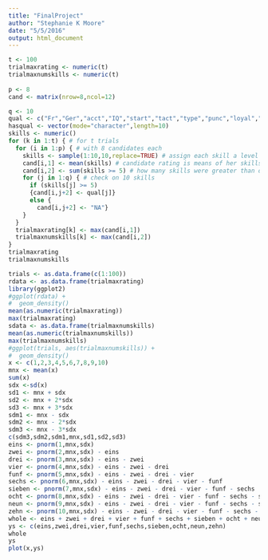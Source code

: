 ```yaml
---
title: "FinalProject"
author: "Stephanie K Moore"
date: "5/5/2016"
output: html_document
---
```


```r
t <- 100
trialmaxrating <- numeric(t)
trialmaxnumskills <- numeric(t) 
  
p <- 8 
cand <- matrix(nrow=8,ncol=12)

q <- 10
qual <- c("Fr","Ger","acct","IQ","start","tact","type","punc","loyal","humor")
hasqual <- vector(mode="character",length=10)
skills <- numeric()
for (k in 1:t) { # for t trials
  for (i in 1:p) { # with 8 candidates each
    skills <- sample(1:10,10,replace=TRUE) # assign each skill a level 1-10 with 10 highest
    cand[i,1] <- mean(skills) # candidate rating is means of her skills
    cand[i,2] <- sum(skills >= 5) # how many skills were greater than or equal to 5?
    for (j in 1:q) { # check on 10 skills
      if (skills[j] >= 5) 
      {cand[i,j+2] <- qual[j]}
      else {
        cand[i,j+2] <- "NA"}
    }
  }
  trialmaxrating[k] <- max(cand[i,1])
  trialmaxnumskills[k] <- max(cand[i,2])
}
trialmaxrating
trialmaxnumskills
```

```r
trials <- as.data.frame(c(1:100))
rdata <- as.data.frame(trialmaxrating)
library(ggplot2)
#ggplot(rdata) +
#  geom_density()
mean(as.numeric(trialmaxrating))
max(trialmaxrating)
sdata <- as.data.frame(trialmaxnumskills) 
mean(as.numeric(trialmaxnumskills))
max(trialmaxnumskills)
#ggplot(trials, aes(trialmaxnumskills)) +
#  geom_density()
x <- c(1,2,3,4,5,6,7,8,9,10)
mnx <- mean(x)
sum(x)
sdx <-sd(x)
sd1 <- mnx + sdx
sd2 <- mnx + 2*sdx
sd3 <- mnx + 3*sdx
sdm1 <- mnx - sdx
sdm2 <- mnx - 2*sdx
sdm3 <- mnx - 3*sdx
c(sdm3,sdm2,sdm1,mnx,sd1,sd2,sd3)
eins <- pnorm(1,mnx,sdx)
zwei <- pnorm(2,mnx,sdx) - eins
drei <- pnorm(3,mnx,sdx) - eins - zwei
vier <- pnorm(4,mnx,sdx) - eins - zwei - drei
funf <- pnorm(5,mnx,sdx) - eins - zwei - drei - vier
sechs <- pnorm(6,mnx,sdx) - eins - zwei - drei - vier - funf
sieben <- pnorm(7,mnx,sdx) - eins - zwei - drei - vier - funf - sechs
ocht <- pnorm(8,mnx,sdx) - eins - zwei - drei - vier - funf - sechs - sieben
neun <- pnorm(9,mnx,sdx) - eins - zwei - drei - vier - funf - sechs - sieben - ocht
zehn <- pnorm(10,mnx,sdx) - eins - zwei - drei - vier - funf - sechs - sieben - ocht - neun
whole <- eins + zwei + drei + vier + funf + sechs + sieben + ocht + neun + zehn
ys <- c(eins,zwei,drei,vier,funf,sechs,sieben,ocht,neun,zehn)
whole
ys
plot(x,ys)
```
